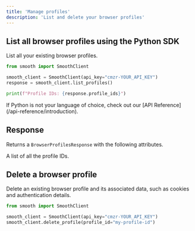 ---
title: 'Manage profiles'
description: 'List and delete your browser profiles'
---

## List all browser profiles using the Python SDK

List all your existing browser profiles.

<CodeGroup>

```python Python
from smooth import SmoothClient

smooth_client = SmoothClient(api_key="cmzr-YOUR_API_KEY")
response = smooth_client.list_profiles()

print(f"Profile IDs: {response.profile_ids}")
```

</CodeGroup>

<Note>
  If Python is not your language of choice, check out our [API Reference](/api-reference/introduction).
</Note>

## Response

Returns a `BrowserProfilesResponse` with the following attributes.

<ResponseField name="profile_ids" type="list[str]">
  A list of all the profile IDs.
</ResponseField>

## Delete a browser profile

Delete an existing browser profile and its associated data, such as cookies and authentication details.

<CodeGroup>

```python Python
from smooth import SmoothClient

smooth_client = SmoothClient(api_key="cmzr-YOUR_API_KEY")
smooth_client.delete_profile(profile_id="my-profile-id")
```

</CodeGroup>
